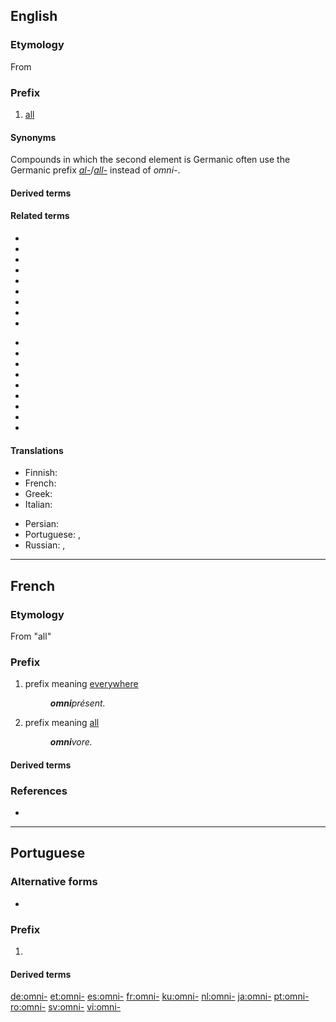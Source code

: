 {{also|omni}}
==English==

===Etymology===
From {{etyl|la|en}} {{m|la|omnis|gloss=all}}

===Prefix===
{{en-prefix}}

# [[all]]

====Synonyms====
Compounds in which the second element is Germanic often use the Germanic prefix ''[[al-]]''/''[[all-]]'' instead of ''omni-''.

====Derived terms====
{{prefixsee|en}}

====Related terms====
{{top2}}
* {{l|en|omniarch}}
* {{l|en|omnibus}}
* {{l|en|omnidirectional}}
* {{l|en|omnifarious}}
* {{l|en|omnigraph}}
* {{l|en|omniomni}}
* {{l|en|omnipotence}}
* {{l|en|omnipotent}}
* {{l|en|omnipresence}}
{{mid2}}
* {{l|en|omnipresent}}
* {{l|en|omni-range}}
* {{l|en|omniscience}}
* {{l|en|omniscient}}
* {{l|en|omnisexual}}
* {{l|en|omnishambles}}
* {{l|en|omnivore}}
* {{l|en|omnivorous}}
* {{l|en|omniverse}}
{{bottom}}

====Translations====
{{trans-top|all}}
* Finnish: {{t|fi|kaikki-}}
* French: {{t+|fr|omni-}}
* Greek: {{t+|el|παν-|sc=Grek}}
* Italian: {{t|it|omni-}}
{{trans-mid}}
* Persian: {{t|fa|ویسپ|tr=visp}}
* Portuguese: {{t+|pt|oni-}}, {{t+|pt|omni-}}
* Russian: {{t|ru|все-}}, {{t|ru|везде-}}
{{trans-bottom}}

----

==French==

===Etymology===
From {{etyl|la|fr}} {{m|la|omni}} "all"

===Prefix===
{{fr-prefix}}

# prefix meaning [[everywhere]]
#: '''''omni'''présent.''
# prefix meaning [[all]]
#: '''''omni'''vore.''

====Derived terms====
{{prefixsee|fr}}
{{der3|lang=fr|{{l|fr|omnibus}}
|{{l|fr|omnipotence}}
|{{l|fr|omnipotent}}
|{{l|fr|omnipraticien}}
|{{l|fr|omniscience}}
|{{l|fr|omniscient}}
|{{l|fr|omniscope}}
|{{l|fr|omnitonique}}
|{{l|fr|omnivore}}
}}

===References===
* {{R:TLFi}}

----

==Portuguese==

===Alternative forms===
* {{l|pt|oni-}}

===Prefix===
{{head|pt|prefix}}

# {{l|en|omni-}} {{gloss|all}}

====Derived terms====
{{prefixsee|pt}}

[[de:omni-]]
[[et:omni-]]
[[es:omni-]]
[[fr:omni-]]
[[ku:omni-]]
[[nl:omni-]]
[[ja:omni-]]
[[pt:omni-]]
[[ro:omni-]]
[[sv:omni-]]
[[vi:omni-]]